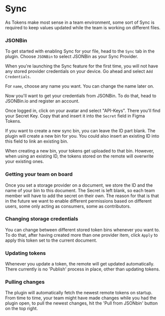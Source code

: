 # Sync

As Tokens make most sense in a team environment, some sort of Sync is required to keep values updated while the team is working on different files.

### JSONBin

To get started with enabling Sync for your file, head to the `Sync` tab in the plugin. Choose `JSONBin` to select JSONBin as your Sync Provider.

When you're launching the Sync feature for the first time, you will not have any stored provider credentials on your device. Go ahead and select `Add Credentials`.

For `name`, choose any name you want. You can change the name later on.

Now you'll want to get your credentials from JSONBin. To do that, head to JSONBin.io and register an account.

Once logged in, click on your avatar and select "API-Keys". There you'll find your Secret Key. Copy that and insert it into the `Secret` field in Figma Tokens.

If you want to create a new sync bin, you can leave the ID part blank. The plugin will create a new bin for you. You could also insert an existing ID into this field to link an existing bin.


<Callout emoji="💡">
  When creating a new bin, your tokens get uploaded to that bin. However, when using an existing ID, the tokens stored on the remote will overwrite your existing ones.
</Callout>

### Getting your team on board

Once you set a storage provider on a document, we store the ID and the name of your bin to this document. The Secret is left blank, so each team member will have to add the secret on their own. The reason for that is that in the future we want to enable different permissions based on different users, some only acting as consumers, some as contributors.

### Changing storage credentials

You can change between different stored token bins whenever you want to. To do that, after having created more than one provider item, click `Apply` to apply this token set to the current document.

### Updating tokens

Whenever you update a token, the remote will get updated automatically. There currently is no 'Publish' process in place, other than updating tokens.

### Pulling changes

The plugin will automatically fetch the newest remote tokens on startup. From time to time, your team might have made changes while you had the plugin open, to pull the newest changes, hit the 'Pull from JSONbin' button on the top right.